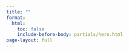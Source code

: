 ```yaml
---
title: ""
format:
  html:
    toc: false
    include-before-body: partials/hero.html
page-layout: full
---
```


